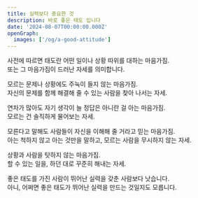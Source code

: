 ```yaml
---
title: 실력보다 중요한 것
description: 바로 좋은 태도 입니다
date: '2024-08-07T00:00:00.000Z'
openGraph:
  images: ['/og/a-good-attitude']
---
```


사전에 따르면 태도란 어떤 일이나 상황 따위를 대하는 마음가짐.<br/>
또는 그 마음가짐이 드러난 자세를 의미합니다.

모르는 문제나 상황에도 주눅이 들지 않는 마음가짐.<br/>
자신의 문제를 함께 해결해 줄 수 있는 사람을 찾아 나서는 자세.

연차가 많아도 자기 생각이 늘 정답은 아니란 걸 아는 마음가짐.<br/>
모르는 건 솔직하게 물어보는 자세.

모른다고 말해도 사람들이 자신을 이해해 줄 거라고 믿는 마음가짐.<br/>
아는 척하지 않고 아는 것만을 말하고, 모르는 사람을 무시하지 않는 자세.

상황과 사람을 탓하지 않는 마음가짐.<br/>
할 수 있는 일을, 하던 대로 꾸준히 해내는 자세.

좋은 태도를 가진 사람이 뛰어난 실력을 갖춘 사람보다 낫습니다.<br/>
아니, 어쩌면 좋은 태도가 뛰어난 실력을 만드는 것일지도 모릅니다.
